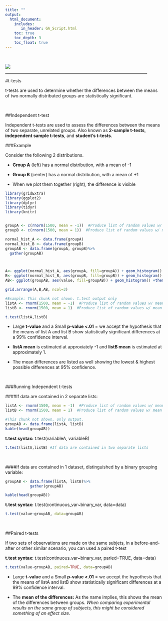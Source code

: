 ```yaml
---
title: ""
output: 
  html_document:
    includes:
       in_header: GA_Script.html
    toc: true
    toc_depth: 3
    toc_float: true
---
```


<br/>

![](/Users/Brett/Desktop/AWR/analyticswithr/Data Analysis.png)

<hr width="90%">

#t-tests

t-tests are used to determine whether the differences between the means of two normally distributed groups are statistically significant.

<br/>

##Independent t-test

Independent t-tests are used to assess the differences between the means of two separate, unrelated groups. Also known as **2-sample t-tests**, **independent sample t-tests**, and **student's t-tests**.

###Example

Consider the following 2 distributions. 

* **Group A** (left) has a normal distribution, with a mean of -1

* **Group B** (center) has a normal distribution, with a mean of +1

* When we plot them together (right), the difference is visible
```r
library(gridExtra)
library(ggplot2)
library(dplyr)
library(tidyr)
library(knitr)


groupA <- c(rnorm(1500, mean = -1))  #Produce list of random values w/ mean of -1 & normal distribtion
groupB <- c(rnorm(1500, mean = 1))  #Produce list of random values w/ mean of 1 & normal distribtion

normal_hist_A <- data.frame(groupA)
normal_hist_B <- data.frame(groupB)
groupAB <- data.frame(groupA, groupB)%>%
  gather(groupAB)



A<- ggplot(normal_hist_A, aes(groupA, fill=groupA)) + geom_histogram() 
B<- ggplot(normal_hist_B, aes(groupB, fill=groupB)) + geom_histogram() 
AB<- ggplot(groupAB, aes(value, fill=groupAB)) + geom_histogram() +theme(legend.position="none")

grid.arrange(A,B,AB, ncol=3)

```

```r
#Example: This chunk not shown. t.test output only
listA <- rnorm(1500, mean = -1)  #Produce list of random values w/ mean of -1 & normal distribtion
listB <- rnorm(1500, mean = 1)  #Produce list of random values w/ mean of 1 & normal distribtion

t.test(listA,listB)
```

* Large **t-value** and a Small **p-value <.01** =  we accept the hypothesis that the means of list A and list B show statistically significant differences at a 99% confidence interval.

* **listA mean** is estimated at approxiately -1 and **listB mean** is estimated at approximately 1. 

* The mean differences are listed as well showing the lowest & highest possible differences at 95% confidence.

<br/>

###Running Independent t-tests
<br/>

####If data are contained in 2 separate lists:

```r
listA <- rnorm(1500, mean = -1)  #Produce list of random values w/ mean of -1 & normal distribtion
listB <- rnorm(1500, mean = 1)  #Produce list of random values w/ mean of 1 & normal distribtion
```

```r
#This chunk not shown, only output.
groupAB <- data.frame(listA, listB)
kable(head(groupAB))
```


**t.test syntax:** t.test(variableA, variableB)
```r
t.test(listA,listB) #If data are contained in two separate lists
```

<br/>

####If data are contained in 1 dataset, distinguished by a binary grouping variable:

```r
groupAB <- data.frame(listA, listB)%>%
           gather(groupAB)

kable(head(groupAB))
```

**t.test syntax:** t.test(continuous_var~binary_var, data=data)

```r
t.test(value~groupAB, data=groupAB) 
```

<br/>

##Paired t-tests

If two sets of observations are made on the same subjets, in a before-and-after or other similar scenario, you can used a paired t-test

**t.test syntax:** t.test(continuous_var~binary_var, paried=TRUE, data=data)
```r
t.test(value~groupAB, paired=TRUE, data=groupAB) 
```
* Large **t-value** and a Small **p-value <.01** =  we accept the hypothesis that the means of listA and listB show statistically significant differences at a 99% confidence interval.

* The **mean of the differences:** As the name implies, this shows the mean of the differences between groups. *When comparing experimental results on the same group of subjects, this might be considered something of an effect size*.
